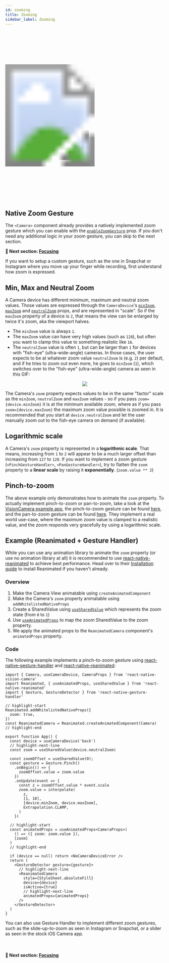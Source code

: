 ```yaml
---
id: zooming
title: Zooming
sidebar_label: Zooming
---
```



<div class="image-container">
  <svg xmlns="http://www.w3.org/2000/svg" width="283" height="535">
    <image href={useBaseUrl("img/demo.gif")} x="18" y="33" width="247" height="469" />
    <image href={useBaseUrl("img/frame.png")} width="283" height="535" />
  </svg>
</div>

## Native Zoom Gesture

The `<Camera>` component already provides a natively implemented zoom gesture which you can enable with the [`enableZoomGesture`](/docs/api/interfaces/CameraProps#enablezoomgesture) prop. If you don't need any additional logic in your zoom gesture, you can skip to the next section.

**🚀 Next section: [Focusing](focusing)**

If you want to setup a custom gesture, such as the one in Snapchat or Instagram where you move up your finger while recording, first understand how zoom is expressed.

## Min, Max and Neutral Zoom

A Camera device has different minimum, maximum and neutral zoom values. Those values are expressed through the `CameraDevice`'s [`minZoom`](/docs/api/interfaces/CameraDevice#minzoom), [`maxZoom`](/docs/api/interfaces/CameraDevice#maxzoom) and [`neutralZoom`](/docs/api/interfaces/CameraDevice#neutralzoom) props, and are represented in "scale". So if the `maxZoom` property of a device is `2`, that means the view can be enlarged by twice it's zoom, aka the viewport halves.

* The `minZoom` value is always `1`.
* The `maxZoom` value can have very high values (such as `128`), but often you want to clamp this value to something realistic like `16`.
* The `neutralZoom` value is often `1`, but can be larger than `1` for devices with "fish-eye" (ultra-wide-angle) cameras. In those cases, the user expects to be at whatever zoom value `neutralZoom` is (e.g. `2`) per default, and if he tries to zoom out even more, he goes to `minZoom` (`1`), which switches over to the "fish-eye" (ultra-wide-angle) camera as seen in this GIF:

<div align="center">
  <img class="doc-image" src="/img/multi-camera.gif" />
</div>

The Camera's `zoom` property expects values to be in the same "factor" scale as the `minZoom`, `neutralZoom` and `maxZoom` values - so if you pass `zoom={device.minZoom}` it is at the minimum available zoom, where as if you pass `zoom={device.maxZoom}` the maximum zoom value possible is zoomed in. It is recommended that you start at `device.neutralZoom` and let the user manually zoom out to the fish-eye camera on demand (if available).

## Logarithmic scale

A Camera's `zoom` property is represented in a **logarithmic scale**. That means, increasing from `1` to `2` will appear to be a much larger offset than increasing from `127` to `128`. If you want to implement a zoom gesture (`<PinchGestureHandler>`, `<PanGestureHandler>`), try to flatten the `zoom` property to a **linear scale** by raising it **exponentially**. (`zoom.value ** 2`)

## Pinch-to-zoom

The above example only demonstrates how to animate the `zoom` property. To actually implement pinch-to-zoom or pan-to-zoom, take a look at the [VisionCamera example app](https://github.com/mrousavy/react-native-vision-camera/tree/main/package/example), the pinch-to-zoom gesture can be found [here](https://github.com/mrousavy/react-native-vision-camera/blob/main/package/example/src/views/CaptureButton.tsx#L189-L208), and the pan-to-zoom gesture can be found [here](https://github.com/mrousavy/react-native-vision-camera/blob/d8551792e97eaa6fa768f54059ffce054bf748d9/example/src/views/CaptureButton.tsx#L185-L205). They implement a real world use-case, where the maximum zoom value is clamped to a realistic value, and the zoom responds very gracefully by using a logarithmic scale.

## Example (Reanimated + Gesture Handler)

While you can use any animation library to animate the `zoom` property (or use no animation library at all) it is recommended to use [react-native-reanimated](https://github.com/software-mansion/react-native-reanimated) to achieve best performance. Head over to their [Installation guide](https://docs.swmansion.com/react-native-reanimated/docs/installation) to install Reanimated if you haven't already.

### Overview

1. Make the Camera View animatable using `createAnimatedComponent`
2. Make the Camera's `zoom` property animatable using `addWhitelistedNativeProps`
3. Create a SharedValue using [`useSharedValue`](https://docs.swmansion.com/react-native-reanimated/docs/api/useSharedValue) which represents the zoom state (from `0` to `1`)
4. Use [`useAnimatedProps`](https://docs.swmansion.com/react-native-reanimated/docs/api/useAnimatedProps) to map the zoom SharedValue to the zoom property.
5. We apply the animated props to the `ReanimatedCamera` component's `animatedProps` property.

### Code

The following example implements a pinch-to-zoom gesture using [react-native-gesture-handler](https://github.com/software-mansion/react-native-gesture-handler/) and [react-native-reanimated](https://github.com/software-mansion/react-native-reanimated):

```tsx
import { Camera, useCameraDevice, CameraProps } from 'react-native-vision-camera'
import Reanimated, { useAnimatedProps, useSharedValue } from 'react-native-reanimated'
import { Gesture, GestureDetector } from 'react-native-gesture-handler'

// highlight-start
Reanimated.addWhitelistedNativeProps({
  zoom: true,
})
const ReanimatedCamera = Reanimated.createAnimatedComponent(Camera)
// highlight-end

export function App() {
  const device = useCameraDevice('back')
  // highlight-next-line
  const zoom = useSharedValue(device.neutralZoom)

  const zoomOffset = useSharedValue(0);
  const gesture = Gesture.Pinch()
    .onBegin(() => {
      zoomOffset.value = zoom.value
    })
    .onUpdate(event => {
      const z = zoomOffset.value * event.scale
      zoom.value = interpolate(
        z,
        [1, 10],
        [device.minZoom, device.maxZoom],
        Extrapolation.CLAMP,
      )
    })

  // highlight-start
  const animatedProps = useAnimatedProps<CameraProps>(
    () => ({ zoom: zoom.value }),
    [zoom]
  )
  // highlight-end

  if (device == null) return <NoCameraDeviceError />
  return (
    <GestureDetector gesture={gesture}>
      // highlight-next-line
      <ReanimatedCamera
        style={StyleSheet.absoluteFill}
        device={device}
        isActive={true}
        // highlight-next-line
        animatedProps={animatedProps}
      />
    </GestureDetector>
  )
}
```

You can also use Gesture Handler to implement different zoom gestures, such as the slide-up-to-zoom as seen in Instagram or Snapchat, or a slider as seen in the stock iOS Camera app.

<br />

#### 🚀 Next section: [Focusing](focusing)
